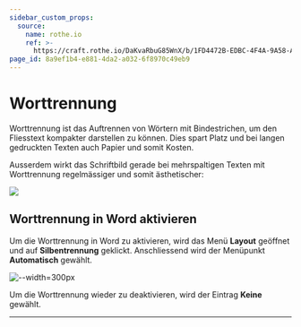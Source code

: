 ```yaml
---
sidebar_custom_props:
  source:
    name: rothe.io
    ref: >-
      https://craft.rothe.io/DaKvaRbuG85WnX/b/1FD4472B-EDBC-4F4A-9A58-A7B2235D6A7A/2.6-%E2%80%94-Worttrennung
page_id: 8a9ef1b4-e881-4da2-a032-6f8970c49eb9
---
```


# Worttrennung

Worttrennung ist das Auftrennen von Wörtern mit Bindestrichen, um den Fliesstext kompakter darstellen zu können. Dies spart Platz und bei langen gedruckten Texten auch Papier und somit Kosten.

Ausserdem wirkt das Schriftbild gerade bei mehrspaltigen Texten mit Worttrennung regelmässiger und somit ästhetischer:

![](img/hyphenation.png)

## Worttrennung in Word aktivieren
Um die Worttrennung in Word zu aktivieren, wird das Menü __Layout__ geöffnet und auf __Silbentrennung__ geklickt. Anschliessend wird der Menüpunkt __Automatisch__ gewählt.

![--width=300px](img/word-hyphenation.png)

Um die Worttrennung wieder zu deaktivieren, wird der Eintrag __Keine__ gewählt.

---
